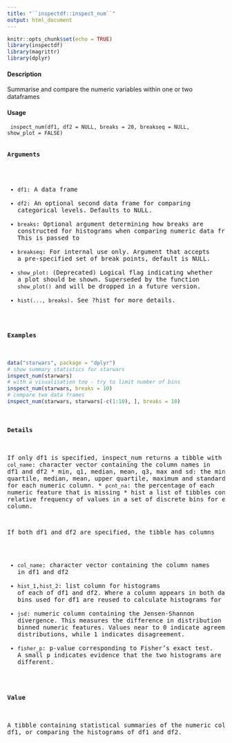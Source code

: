 ---
title: "``inspectdf::inspect_num``"
output: html_document
---

```{r setup, include=FALSE}
knitr::opts_chunk$set(echo = TRUE)
library(inspectdf)
library(magrittr)
library(dplyr)
```


#### Description
Summarise and compare the numeric variables within one or two dataframes

#### Usage
<pre><code>
inspect_num(df1, df2 = NULL, breaks = 20, breakseq = NULL,
            show_plot = FALSE)
</code><pre>

#### Arguments

* ``df1``: A data frame
* ``df2``: An optional second data frame for comparing categorical levels. Defaults to NULL.
* ``breaks``: Optional argument determining how breaks are constructed for histograms when comparing numeric data frame features. This is passed to
* ``breakseq``: For internal use only. Argument that accepts a pre-specified set of break points, default is NULL.
* ``show_plot``: (Deprecated) Logical flag indicating whether a plot should be shown. Superseded by the function ``show_plot()`` and will be dropped in a future version.
 - ``hist(..., breaks)``. See ?hist for more details.



#### Examples 
```{r}
data("starwars", package = "dplyr")
# show summary statistics for starwars
inspect_num(starwars)
# with a visualisation too - try to limit number of bins
inspect_num(starwars, breaks = 10)
# compare two data frames
inspect_num(starwars, starwars[-c(1:10), ], breaks = 10)
```

#### Details

If only df1 is specified, inspect_num returns a tibble with columns
*  ``col_name``: character vector containing the column names in df1 and df2
*  min, q1, median, mean, q3, max and sd: the minimum, lower quartile, median, mean, upper
quartile, maximum and standard deviation for each numeric column.
*  ``pcnt_na``: the percentage of each numeric feature that is missing
*  hist a list of tibbles containing the relative frequency of values in a set of discrete bins for
each column.

If both df1 and df2 are specified, the tibble has columns

*  ``col_name``: character vector containing the column names in df1 and df2
*  ``hist_1``,`` hist_2``: list column for histograms of each of df1 and df2. Where a column appears in both dataframe, the bins used for df1 are reused to calculate histograms for df2.
*  ``jsd``: numeric column containing the Jensen-Shannon divergence. This measures the difference in distribution of a pair of binned numeric features. Values near to 0 indicate agreement of the distributions, while 1 indicates disagreement.
*  ``fisher_p``: p-value corresponding to Fisher's exact test. A small p indicates evidence that the two histograms are actually different.

#### Value
A tibble containing statistical summaries of the numeric columns of df1, or comparing the histograms
of df1 and df2.
